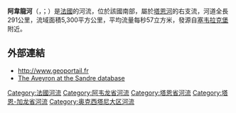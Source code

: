{{noteTA|G1=法国地名}}
{{Infobox river
|name              = 阿韋龍河<br>Aveyron 
|name_native       = Avairon
|name_native_lang  = fr
|image             = Belcastel (Aveyron) pont.jpg 
|image_caption     = 位于[[贝尔卡斯泰勒|贝尔卡斯泰勒]]的桥，建于15世纪
|map               = Aveyron (rivière).png
|source1_location  = [[法國中央高原|法國中央高原]] 
|mouth_location    = [[塔恩河|塔恩河]] 
|mouth_coordinates = {{coord|44|5|13|N|1|16|0|E|name=Tarn-Aveyron|display=inline,title}}
|progression       = {{RTarn}} 
|subdivision_type1 = 国家
|subdivision_name1 = {{FR}}
|length            = {{convert|291|km|abbr=on}} 
|source1_elevation = 
|discharge1_avg    = {{convert|57|m3/s|abbr=on}} 
|basin_size        = {{convert|5,300|km2|abbr=on}}
}}

'''阿韋龍河'''（{{lang-fr|Aveyron}}，{{IPA-fr|aveʁɔ̃|-|Fr-Aveyron-fr FR-Paris.ogg}}；{{lang-oc|Avairon}}）是[[法國|法國]]的河流，位於該國南部，屬於[[塔恩河|塔恩河]]的右支流，河道全長291公里，流域面積5,300平方公里，平均流量每秒57立方米，發源自[[塞韦拉克堡|塞韦拉克堡]]附近。

==外部連結==
*http://www.geoportail.fr {{Wayback|url=http://www.geoportail.fr/ |date=20101215171356 }}
*[http://sandre.eaufrance.fr/app/chainage/courdo/htm/O5--0250.php?cg=O5--0250 The Aveyron at the Sandre database] {{Wayback|url=http://sandre.eaufrance.fr/app/chainage/courdo/htm/O5--0250.php?cg=O5--0250 |date=20071016192340 }}

{{France-geo-stub}}
[[Category:法國河流|Category:法國河流]]
[[Category:阿韦龙省河流|Category:阿韦龙省河流]]
[[Category:塔恩省河流|Category:塔恩省河流]]
[[Category:塔恩-加龙省河流|Category:塔恩-加龙省河流]]
[[Category:奥克西塔尼大区河流|Category:奥克西塔尼大区河流]]